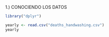 1.) CONOCIENDO LOS DATOS    


```r
library("dplyr")

yearly <- read.csv("deaths_handwashing.csv")
yearly
```

